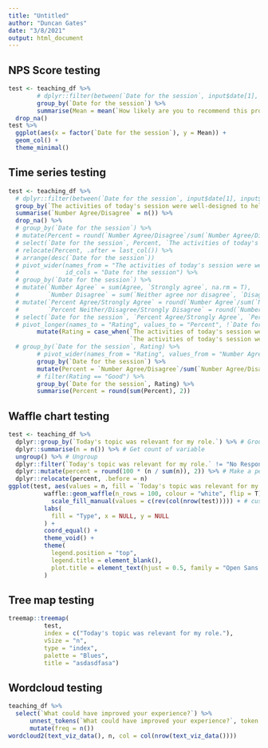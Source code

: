 ```yaml
---
title: "Untitled"
author: "Duncan Gates"
date: "3/8/2021"
output: html_document
---
```


## NPS Score testing

```r
test <- teaching_df %>%
        # dplyr::filter(between(`Date for the session`, input$date[1], input$date[2])) %>%
        group_by(`Date for the session`) %>%
        summarise(Mean = mean(`How likely are you to recommend this professional learning to a colleague or friend?`, na.rm = T)) %>%
  drop_na()
test %>%
  ggplot(aes(x = factor(`Date for the session`), y = Mean)) +
  geom_col() +
  theme_minimal()
```

## Time series testing

```r
test <- teaching_df %>%
  # dplyr::filter(between(`Date for the session`, input$date[1], input$date[2])) %>%
  group_by(`The activities of today's session were well-designed to help me learn.`, `Date for the session`) %>%
  summarise(`Number Agree/Disagree` = n()) %>%
  drop_na() %>%
  # group_by(`Date for the session`) %>%
  # mutate(Percent = round(`Number Agree/Disagree`/sum(`Number Agree/Disagree`) * 100, 2)) %>%
  # select(`Date for the session`, Percent, `The activities of today's session were well-designed to help me learn.`) %>%
  # relocate(Percent, .after = last_col()) %>%
  # arrange(desc(`Date for the session`))
  # pivot_wider(names_from = "The activities of today's session were well-designed to help me learn.", values_from = "Number Agree/Disagree",
  #             id_cols = "Date for the session") %>%
  # group_by(`Date for the session`) %>%
  # mutate(`Number Agree` = sum(Agree, `Strongly agree`, na.rm = T),
  #        `Number Disagree` = sum(`Neither agree nor disagree`, `Disagree`, `Strongly disagree`, na.rm = T)) %>%
  # mutate(`Percent Agree/Strongly Agree` = round(`Number Agree`/sum(`Number Agree` + `Number Disagree`)*100, 2),
  #        `Percent Neither/Disagree/Strongly Disagree` = round(`Number Disagree`/sum(`Number Agree` + `Number Disagree`)*100, 2)) %>%
  # select(`Date for the session`, `Percent Agree/Strongly Agree`, `Percent Neither/Disagree/Strongly Disagree`) %>%
  # pivot_longer(names_to = "Rating", values_to = "Percent", !`Date for the session`)
        mutate(Rating = case_when(`The activities of today's session were well-designed to help me learn.` %in% c("Agree", "Strongly agree") ~ "Good",
                                  `The activities of today's session were well-designed to help me learn.` %in% c("Neither agree nor disagree", "Disagree", "Strongly disagree") ~ "Bad")) %>%
  # group_by(`Date for the session`, Rating) %>%
        # pivot_wider(names_from = "Rating", values_from = "Number Agree/Disagree", id_cols = "Date for the session") #%>%
        group_by(`Date for the session`) %>%
        mutate(Percent = `Number Agree/Disagree`/sum(`Number Agree/Disagree`)*100) %>%
        # filter(Rating == "Good") %>%
        group_by(`Date for the session`, Rating) %>%
        summarise(Percent = round(sum(Percent), 2))
```

## Waffle chart testing

```r
test <- teaching_df %>%
  dplyr::group_by(`Today's topic was relevant for my role.`) %>% # Group by input variable
  dplyr::summarise(n = n()) %>% # Get count of variable
  ungroup() %>% # Ungroup
  dplyr::filter(`Today's topic was relevant for my role.` != "No Response") %>% # Filter out non-responses
  dplyr::mutate(percent = round(100 * (n / sum(n)), 2)) %>% # Make a percent column without non-responses
  dplyr::relocate(percent, .before = n)
ggplot(test, aes(values = n, fill = `Today's topic was relevant for my role.`)) +
          waffle::geom_waffle(n_rows = 100, colour = "white", flip = T) +
            scale_fill_manual(values = c(rev(col(nrow(test))))) + # custom colors
          labs(
            fill = "Type", x = NULL, y = NULL
          ) +
          coord_equal() +
          theme_void() +
          theme(
            legend.position = "top",
            legend.title = element_blank(),
            plot.title = element_text(hjust = 0.5, family = "Open Sans ExtraBold")
          )
```

## Tree map testing

```r
treemap::treemap(
          test,
          index = c("Today's topic was relevant for my role."),
          vSize = "n",
          type = "index",
          palette = "Blues",
          title = "asdasdfasa")
```

## Wordcloud testing

```r
teaching_df %>%
  select(`What could have improved your experience?`) %>%
      unnest_tokens(`What could have improved your experience?`, token = "words") %>%
      mutate(freq = n())
wordcloud2(text_viz_data(), n, col = col(nrow(text_viz_data())))
```
